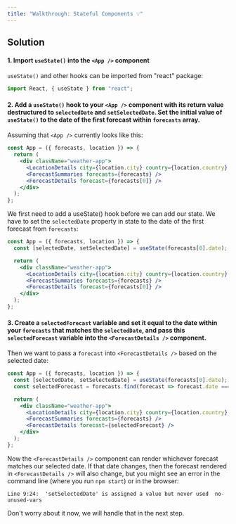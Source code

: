```yaml
---
title: "Walkthrough: Stateful Components 💡"
---
```


## Solution

#### 1. Import `useState()` into the `<App />` component

`useState()` and other hooks can be imported from "react" package:

```jsx
import React, { useState } from "react";
```

#### 2. Add a `useState()` hook to your `<App />` component with its return value destructured to `selectedDate` and `setSelectedDate`. Set the initial value of `useState()` to the date of the first forecast within `forecasts` array.

Assuming that `<App />` currently looks like this:

```jsx
const App = ({ forecasts, location }) => {
  return (
    <div className="weather-app">
      <LocationDetails city={location.city} country={location.country} />
      <ForecastSummaries forecasts={forecasts} />
      <ForecastDetails forecast={forecasts[0]} />
    </div>
  );
};
```

We first need to add a useState() hook before we can add our state. We have to set the `selectedDate` property in state to the date of the first forecast from `forecasts`:

```jsx
const App = ({ forecasts, location }) => {
  const [selectedDate, setSelectedDate] = useState(forecasts[0].date);

  return (
    <div className="weather-app">
      <LocationDetails city={location.city} country={location.country} />
      <ForecastSummaries forecasts={forecasts} />
      <ForecastDetails forecast={forecasts[0]} />
    </div>
  );
};
```

#### 3. Create a `selectedForecast` variable and set it equal to the date within your `forecasts` that matches the `selectedDate`, and pass this `selectedForecast` variable into the `<ForecastDetails />` component.

Then we want to pass a `forecast` into `<ForecastDetails />` based on the selected date:

```jsx
const App = ({ forecasts, location }) => {
  const [selectedDate, setSelectedDate] = useState(forecasts[0].date);
  const selectedForecast = forecasts.find(forecast => forecast.date === selectedDate);

  return (
    <div className="weather-app">
      <LocationDetails city={location.city} country={location.country} />
      <ForecastSummaries forecasts={forecasts} />
      <ForecastDetails forecast={selectedForecast} />
    </div>
  );
};

```

Now the `<ForecastDetails />` component can render whichever forecast matches our selected date. If that date changes, then the forecast rendered in `<ForecastDetails />` will also change, but you might see an error in the command line (where you run `npm start`) or in the browser:

```plaintext
Line 9:24:  'setSelectedDate' is assigned a value but never used  no-unused-vars
```

Don't worry about it now, we will handle that in the next step.